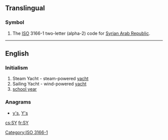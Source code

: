 {{also|sy|Sy|.sy}}
==Translingual==

===Symbol===
{{head|mul|symbol}}
# The [[ISO]] 3166-1 two-letter (alpha-2) code for [[Syrian Arab Republic]].

[[Category:ISO 3166-1]]

----

==English==

===Initialism===
{{rfc-header|Initialism}}
{{head|en|initialism}}
# Steam Yacht - steam-powered [[yacht]]
# Sailing Yacht - wind-powered [[yacht]]
# [[school year]]

===Anagrams===
* [[y's#English|y's]], [[Y's#English|Y's]]

[[cs:SY]]
[[fr:SY]]